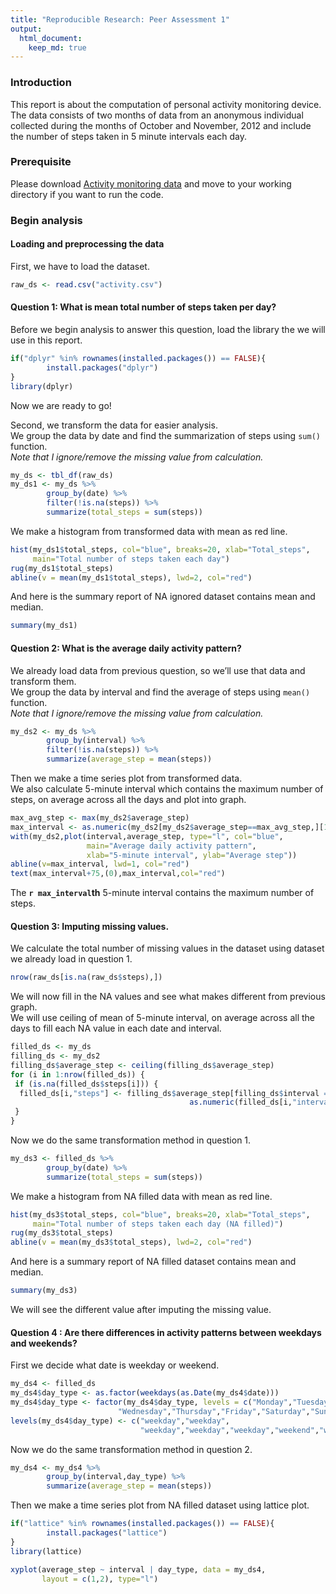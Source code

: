 ```yaml
---
title: "Reproducible Research: Peer Assessment 1"
output: 
  html_document:
    keep_md: true
---
```


### Introduction
This report is about the computation of personal activity monitoring device.  
The data consists of two months of data from an anonymous individual collected 
during the months of October and November, 2012 and include the number of steps 
taken in 5 minute intervals each day.

### Prerequisite

Please download [Activity monitoring data](https://d396qusza40orc.cloudfront.net/repdata%2Fdata%2Factivity.zip) 
and move to your working directory if you want to run the code.

### Begin analysis
#### Loading and preprocessing the data

First, we have to load the dataset.

```r
raw_ds <- read.csv("activity.csv")
```

#### Question 1: What is mean total number of steps taken per day?

Before we begin analysis to answer this question, 
load the library the we will use in this report.
```r
if("dplyr" %in% rownames(installed.packages()) == FALSE){
        install.packages("dplyr")
}
library(dplyr)
```

Now we are ready to go!  
  
Second, we transform the data for easier analysis.  
We group the data by date and find the summarization of steps 
using `sum()` function.  
*Note that I ignore/remove the missing value from calculation.*
```r
my_ds <- tbl_df(raw_ds)
my_ds1 <- my_ds %>%
        group_by(date) %>%
        filter(!is.na(steps)) %>%
        summarize(total_steps = sum(steps))
```

We make a histogram from transformed data with mean as red line.
```r
hist(my_ds1$total_steps, col="blue", breaks=20, xlab="Total_steps", 
     main="Total number of steps taken each day")
rug(my_ds1$total_steps)
abline(v = mean(my_ds1$total_steps), lwd=2, col="red")
```

And here is the summary report of NA ignored dataset contains mean and median.
```r
summary(my_ds1)
```
  
#### Question 2: What is the average daily activity pattern?

We already load data from previous question, so we'll use that data 
and transform them.  
We group the data by interval and find the average of steps
using `mean()` function.  
*Note that I ignore/remove the missing value from calculation.*
```r
my_ds2 <- my_ds %>%
        group_by(interval) %>%
        filter(!is.na(steps)) %>%
        summarize(average_step = mean(steps))
```

Then we make a time series plot from transformed data.  
We also calculate 5-minute interval which contains the maximum number of steps, 
on average across all the days and plot into graph.
```r
max_avg_step <- max(my_ds2$average_step)
max_interval <- as.numeric(my_ds2[my_ds2$average_step==max_avg_step,][1])
with(my_ds2,plot(interval,average_step, type="l", col="blue", 
                 main="Average daily activity pattern", 
                 xlab="5-minute interval", ylab="Average step"))
abline(v=max_interval, lwd=1, col="red")
text(max_interval+75,(0),max_interval,col="red")
```

The **`r max_interval`th** 5-minute interval contains the maximum number of steps.

#### Question 3: Imputing missing values.

We calculate the total number of missing values in the dataset 
using dataset we already load in question 1.
```r
nrow(raw_ds[is.na(raw_ds$steps),])
```

We will now fill in the NA values and see what makes different from 
previous graph.  
We will use ceiling of mean of 5-minute interval, on average across all the days 
to fill each NA value in each date and interval.
```r
filled_ds <- my_ds
filling_ds <- my_ds2
filling_ds$average_step <- ceiling(filling_ds$average_step)
for (i in 1:nrow(filled_ds)) {
 if (is.na(filled_ds$steps[i])) {
  filled_ds[i,"steps"] <- filling_ds$average_step[filling_ds$interval == 
                                        as.numeric(filled_ds[i,"interval"])]
 }
}
```

Now we do the same transformation method in question 1.  
```r
my_ds3 <- filled_ds %>%
        group_by(date) %>%
        summarize(total_steps = sum(steps))
```

We make a histogram from NA filled data with mean as red line.
```r
hist(my_ds3$total_steps, col="blue", breaks=20, xlab="Total_steps", 
     main="Total number of steps taken each day (NA filled)")
rug(my_ds3$total_steps)
abline(v = mean(my_ds3$total_steps), lwd=2, col="red")
```

And here is a summary report of NA filled dataset contains mean and median.
```r
summary(my_ds3)
```

We will see the different value after imputing the missing value.  

#### Question 4 : Are there differences in activity patterns between weekdays and weekends? 

First we decide what date is weekday or weekend.
```r
my_ds4 <- filled_ds
my_ds4$day_type <- as.factor(weekdays(as.Date(my_ds4$date)))
my_ds4$day_type <- factor(my_ds4$day_type, levels = c("Monday","Tuesday",
                        "Wednesday","Thursday","Friday","Saturday","Sunday"))
levels(my_ds4$day_type) <- c("weekday","weekday",
                             "weekday","weekday","weekday","weekend","weekend")
```

Now we do the same transformation method in question 2.
```r
my_ds4 <- my_ds4 %>%
        group_by(interval,day_type) %>%
        summarize(average_step = mean(steps))
```

Then we make a time series plot from NA filled dataset using lattice plot.
```r
if("lattice" %in% rownames(installed.packages()) == FALSE){
        install.packages("lattice")
}
library(lattice)

xyplot(average_step ~ interval | day_type, data = my_ds4, 
       layout = c(1,2), type="l")
```
